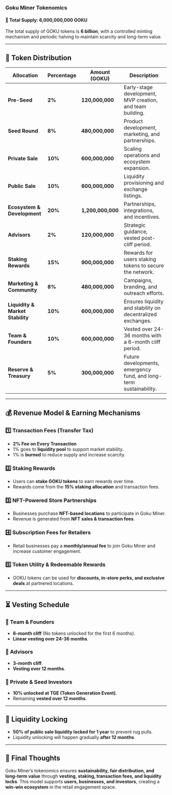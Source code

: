 ### **Goku Miner Tokenomics**

#### **🔹 Total Supply: 6,000,000,000 GOKU**
The total supply of GOKU tokens is **6 billion**, with a controlled minting mechanism and periodic halving to maintain scarcity and long-term value.

---

## **📌 Token Distribution**

| Allocation                  | Percentage | Amount (GOKU)       | Description |
|-----------------------------|------------|--------------------|-------------|
| **Pre-Seed**                | **2%**      | **120,000,000**     | Early-stage development, MVP creation, and team building. |
| **Seed Round**              | **8%**      | **480,000,000**     | Product development, marketing, and partnerships. |
| **Private Sale**            | **10%**     | **600,000,000**     | Scaling operations and ecosystem expansion. |
| **Public Sale**             | **10%**     | **600,000,000**     | Liquidity provisioning and exchange listings. |
| **Ecosystem & Development** | **20%**     | **1,200,000,000**   | Partnerships, integrations, and incentives. |
| **Advisors**                | **2%**      | **120,000,000**     | Strategic guidance, vested post-cliff period. |
| **Staking Rewards**         | **15%**     | **900,000,000**     | Rewards for users staking tokens to secure the network. |
| **Marketing & Community**   | **8%**      | **480,000,000**     | Campaigns, branding, and outreach efforts. |
| **Liquidity & Market Stability** | **10%** | **600,000,000**     | Ensures liquidity and stability on decentralized exchanges. |
| **Team & Founders**         | **10%**     | **600,000,000**     | Vested over 24-36 months with a 6-month cliff period. |
| **Reserve & Treasury**      | **5%**      | **300,000,000**     | Future developments, emergency fund, and long-term sustainability. |

---

## **💰 Revenue Model & Earning Mechanisms**

### **1️⃣ Transaction Fees (Transfer Tax)**
- **2% Fee on Every Transaction**
- 1% goes to **liquidity pool** to support market stability.
- 1% is **burned** to reduce supply and increase scarcity.

### **2️⃣ Staking Rewards**
- Users can **stake GOKU tokens** to earn rewards over time.
- Rewards come from the **15% staking allocation** and transaction fees.

### **3️⃣ NFT-Powered Store Partnerships**
- Businesses purchase **NFT-based locations** to participate in Goku Miner.
- Revenue is generated from **NFT sales & transaction fees**.

### **4️⃣ Subscription Fees for Retailers**
- Retail businesses pay a **monthly/annual fee** to join Goku Miner and increase customer engagement.

### **5️⃣ Token Utility & Redeemable Rewards**
- GOKU tokens can be used for **discounts, in-store perks, and exclusive deals** at partnered locations.

---

## **⏳ Vesting Schedule**

### **🔹 Team & Founders**
- **6-month cliff** (No tokens unlocked for the first 6 months).
- **Linear vesting over 24-36 months**.

### **🔹 Advisors**
- **3-month cliff**.
- **Vesting over 12 months**.

### **🔹 Private & Seed Investors**
- **10% unlocked at TGE (Token Generation Event)**.
- Remaining **vested over 12 months**.

---

## **🔐 Liquidity Locking**
- **50% of public sale liquidity locked for 1 year** to prevent rug pulls.
- Liquidity unlocking will happen gradually **after 12 months**.

---

## **🚀 Final Thoughts**
Goku Miner’s tokenomics ensures **sustainability, fair distribution, and long-term value** through **vesting, staking, transaction fees, and liquidity locks**. This model supports **users, businesses, and investors**, creating a **win-win ecosystem** in the retail engagement space.